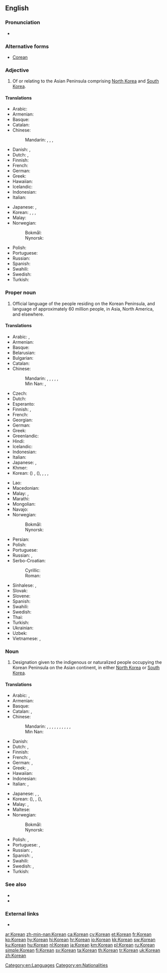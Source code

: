 {{interwiktionary|code=ko}}
{{also|korean|:Category:Korean language}}
==English==
{{wikipedia}}

===Pronunciation===
* {{audio|en-us-Korean.ogg|Audio (US)|lang=en}}

===Alternative forms===
* [[Corean]]

===Adjective===
{{en-adj|-}}

# Of or relating to the Asian Peninsula comprising [[North Korea]] and [[South Korea]].

====Translations====
{{trans-top|relating to the Korean Peninsula}}
* Arabic: {{t|ar|كوري|tr=kóori}}
* Armenian: {{t|hy|կորեական|tr=koreakan}}
* Basque: {{t|eu|korear}}
* Catalan: {{t|ca|coreà}}
* Chinese:
*: Mandarin: {{t|cmn|[[朝鮮]][[的]]}}, {{t|cmn|[[朝鲜]][[的]]|tr=Cháoxiǎn de}}, {{t|cmn|[[韓国]][[的]]}}, {{t|cmn|[[韩国]][[的]]|tr=Hánguó de}}
* Danish: {{t|da|koreansk}}, {{t|da|koreanskt|n}}
* Dutch: {{t+|nl|Koreaans}}, {{t+|nl|Koreaanse}}
* Finnish: {{t+|fi|korealainen}}
* French: {{t+|fr|coréen}}
* German: {{t+|de|koreanisch}}
* Greek: {{t+|el|κορεατικός|tr=koreatikós}}
* Hawaiian: {{t|haw|Kōlea}}
* Icelandic: {{t|is|kóreskur}}
* Indonesian: {{t+|id|Korea}}
* Italian: {{t+|it|coreano}}
{{trans-mid}}
* Japanese: {{qualifier|South}} {{t-check|ja|[[韓国]][[の]]|tr=かんこくの, Kankoku-no|sc=Jpan}}, {{qualifier|North or related to both of Koreas in academic context}} {{t-check|ja|[[朝鮮]][[の]]|tr=ちょうせんの, Chōsen-no|sc=Jpan}}
* Korean: {{t-check|ko|[[조선]][[의|(의)]]|tr=[[朝鮮]]([[의]]), Choseon(ui)}}, {{qualifier|North Korea}}, {{t-check|ko|[[한국]][[의|(의)]]|tr=[[韓國]]([[의]]), Hanguk (Hangugui)}}, {{qualifier|South Korea}} {{t+check|ko|한|tr=[[韓]]-, Han-|alt=한-|sc=Kore}} <!-- was "[[한]]-" - assumed inflected form or vocalised spelling; please verify if linking is acceptable. see [[User:Kephir/gadgets/xte#Translation_fixing]] -->
* Malay: {{t|ms|Korea}}
* Norwegian:
*: Bokmål: {{t|nb|koreansk}}
*: Nynorsk: {{t|nn|koreansk}}
* Polish: {{t+|pl|koreański|m}}
* Portuguese: {{t+|pt|coreano}}
* Russian: {{t+|ru|корейский|tr=koréjskij}}
* Spanish: {{t+|es|coreano}}
* Swahili: {{t|sw|ya Korea}}
* Swedish: {{t+|sv|koreansk}}
* Turkish: {{t+|tr|Kore}}
{{trans-bottom}}

===Proper noun===
{{en-proper noun}}

# Official language of the people residing on the Korean Peninsula, and language of approximately 60 million people, in Asia, North America, and elsewhere.

====Translations====
{{trans-top|language}}
* Arabic: {{t|ar|كوري|m|tr=kuuriy}}, {{t|ar|الكورية|f|tr=al-kuríyya}}
* Armenian: {{t|hy|կորեերեն|tr=koreeren}}
* Basque: {{t+|eu|koreera}}
* Belarusian: {{t|be|карэйская|f|tr=karéjskaja|sc=Cyrl}}
* Bulgarian: {{t|bg|корейски|m|tr=koréjski|sc=Cyrl}}
* Catalan: {{t|ca|coreà|m}}
* Chinese:
*: Mandarin: {{t+|cmn|韓語|sc=Hani}}, {{t|cmn|韩语|tr=Hányǔ|sc=Hani}}, {{t+|cmn|韓文|sc=Hani}}, {{t|cmn|韩文|tr=Hánwén|sc=Hani}}, {{t+|cmn|朝鮮語|sc=Hani}}, {{t+|cmn|朝鲜语|tr=Cháoxiǎnyǔ|sc=Hani}}
*: Min Nan: {{t|nan|韓文|tr=Hân-bûn|sc=Hans}}, {{t|nan|韓語|tr=Hân-gú, Hân-gí|sc=Hans}}
* Czech: {{t+|cs|korejština|f}}
* Dutch: {{t+|nl|Koreaans|n}}
* Esperanto: {{t|eo|Koreana}}
* Finnish: {{t+|fi|korea}}, {{t|fi|korean kieli}}
* French: {{t+|fr|coréen|m}}
* Georgian: {{t|ka|კორეული|sc=Geor}}
* German: {{t+|de|Koreanisch|n}}
* Greek: {{t+|el|κορεατικά|n-p|tr=koreatiká}}
* Greenlandic: {{t|kl|Koreamiusut}}
* Hindi: {{t+|hi|कोरियाई|tr=kōriyā'ī}}
* Icelandic: {{t+|is|kóreska}}
* Indonesian: {{t-check|id|[[bahasa]] [[Korea]]}} <!-- was "[[bahasa]] [[Korea]]" - assumed sum-of-parts; if an idiom, remove the wikilinks to the individual words. see [[User:Kephir/gadgets/xte#Translation_fixing]] -->
* Italian: {{t+|it|coreano}}
* Japanese: {{t+|ja|韓国語|tr=かんこくご, Kankoku-go}} {{qualifier|South}}, {{t+|ja|朝鮮語|tr=ちょうせんご, Chōsen-go}} {{qualifier|North or academic}}
* Khmer: {{t|km|ភាសាកូរ៉េ|tr=pīăsā kōrē|sc=Khmr}}
* Korean: {{t+|ko|조선어|tr=Joseoneo|sc=Hang}} ({{t+|ko|朝鮮語|sc=Hani}}) {{qualifier|North Korea}}, {{t+|ko|한국어|tr=Hangugeo|sc=Hang}} ({{t+|ko|韓國語|sc=Hani}}), {{t+|ko|한국말|tr=Hangungmal|sc=Hang}}, {{t+|ko|국어|tr=Gugeo|sc=Hang}}, {{t+|ko|우리말|tr=Urimal|sc=Hang}}, {{t+|ko|한글|tr=Hangeul|sc=Hang}} {{qualifier|informal, careful speakers regard this usage as incorrect}} {{qualifier|South Korea}}
{{trans-mid}}
* Lao: {{t+|lo|ພາສາເກົາຫຼີ|sc=Laoo}}
* Macedonian: {{t|mk|корејски|m|tr=koréjski|sc=Cyrl}}
* Malay: {{t|ms|[[bahasa]] [[Korea]]}}, {{t|ms|Korea}}
* Marathi: {{t|mr|कोरियन|f|tr=koriyana|sc=Deva}}
* Mongolian: {{t|mn|солонгос хэл|tr=solongos hel|sc=Cyrl}}
* Navajo: {{t|nv|Kolíya dineʼé bizaad}}
* Norwegian:
*: Bokmål: {{t|nb|koreansk|m}}
*: Nynorsk: {{t|nn|koreansk|m}}
* Persian: {{t|fa|کرهای}}
* Polish: {{t+|pl|koreański|m}}
* Portuguese: {{t+|pt|coreano|m}}
* Russian: {{t+|ru|корейский язык|m|tr=koréjskij jazýk}}, {{t+|ru|корейский|m|tr=koréjskij}}
* Serbo-Croatian:
*: Cyrillic: {{t|sh|корејски|m}}
*: Roman: {{t+|sh|korejski|m}}
* Sinhalese: {{t|si|කොරියානු|tr=koriyānū|sc=Sinh}}, {{t|si|කොරියානු භාෂාව|tr=koriyānū bhāṣāva|sc=Sinh}}
* Slovak: {{t+|sk|kórejčina|f}}
* Slovene: {{t+|sl|korejščina|f}}
* Spanish: {{t+|es|coreano|m}}
* Swahili: {{t|sw|Kikorea}}
* Swedish: {{t+|sv|koreanska|c}}
* Thai: {{t+|th|ภาษาเกาหลี|tr= paa-săa gao-lĕe}}
* Turkish: {{t+|tr|Korece}}
* Ukrainian: {{t+|uk|корейська|f|tr=koréjs'ka|sc=Cyrl}}
* Uzbek: {{t+|uz|koreys}}
* Vietnamese: {{t+|vi|tiếng Hàn Quốc}}, {{t+|vi|tiếng Triều Tiên}}
{{trans-bottom}}

===Noun===
{{en-noun}}

# Designation given to the indigenous or naturalized people occupying the Korean Peninsula on the Asian continent, in either [[North Korea]] or [[South Korea]].

====Translations====
{{trans-top|person}}
* Arabic: {{t|ar|كوري|m|tr=kuuriy}}, {{t+|ar|كورية|f|tr=kuríyya}}
* Armenian: {{t|hy|կորեացի|tr=koreac’i}}
* Basque: {{t|eu|korear}}
* Catalan: {{t|ca|coreà|m}}, {{t|ca|coreana|f}}
* Chinese:
*: Mandarin: {{t+|cmn|韓國人|sc=Hani}}, {{t|cmn|韩国人|tr=Hánguóren|sc=Hani}}, {{t|cmn|朝鮮人|sc=Hani}}, {{t+|cmn|朝鲜人|tr=Cháoxiānrén|sc=Hani}}, {{t+|cmn|韓棒子|sc=Hani}} {{qualifier|derogatory}}, {{t|cmn|韩棒子|tr=hán bàngzi|sc=Hani}} {{qualifier|derogatory}}, {{t+|cmn|棒子|tr=bàngzi|sc=Hani}} {{qualifier|derogatory}}, {{t+|cmn|高麗棒子|sc=Hani}} {{qualifier|derogatory}}, {{t|cmn|高丽棒子|tr=gāolí bàngzi|sc=Hani}} {{qualifier|derogatory}}, {{t+|cmn|思密達|sc=Hani}} {{qualifier|derogatory}}, {{t+|cmn|思密达|tr=sīmìdá|sc=Hani}} <!-- ref. the honorific verb ending in Korean: -simnida --> {{qualifier|derogatory}}
*: Min Nan: {{t|nan|韓國人|tr=Hân-kok-lâng|sc=Hans}}
* Danish: {{t|da|Koreaner}}
* Dutch: {{t+|nl|Koreaans|m}}, {{t+|nl|Koreaanse|f}}
* Finnish: {{t+|fi|korealainen}}
* French: {{t+|fr|Coréen|m}}, {{t+|fr|Coréenne|f}}
* German: {{t+|de|Koreaner|m}}, {{t+|de|Koreanerin|f}}
* Greek: {{t+|el|Κορεάτης|tr=Koreátis}}, {{t+|el|Κορεάτισσα|f|tr=Koreátissa}}
* Hawaiian: {{t|haw|Kōlea}}
* Indonesian: {{t-check|id|[[orang]] [[Korea]]}} <!-- was "[[orang]] [[Korea]]" - assumed sum-of-parts; if an idiom, remove the wikilinks to the individual words. see [[User:Kephir/gadgets/xte#Translation_fixing]] -->
* Italian: {{t+|it|coreano|m}}, {{t+|it|coreana|f}}
{{trans-mid}}
* Japanese: {{t|ja|朝鮮人|tr=ちょうせんじん, Chōsen-jin}}, {{t|ja|韓国人|tr=かんこくじん, Kankoku-jin}} {{qualifier|South}}, {{t|ja|チョン|tr=chon|sc=Jpan}} {{qualifier|derogatory}}
* Korean: {{t+|ko|조선인|tr=Joseonin|sc=Hang}} ({{t+|ko|朝鮮人|sc=Hang}}), {{t|ko|조선 사람|tr=Joseon saram|sc=Hang}} {{qualifier|North Korea}}, {{t+|ko|한국인|tr=Hangugin|sc=Hang}} ({{t+|ko|韓國人|sc=Hang}}), {{t|ko|한국 사람|tr=Hanguk saram|sc=Hang}} {{qualifier|South Korea}}
* Malay: {{t-check|ms|[[orang]] [[Korea]]}} <!-- was "[[orang]] [[Korea]]" - assumed sum-of-parts; if an idiom, remove the wikilinks to the individual words. see [[User:Kephir/gadgets/xte#Translation_fixing]] -->, {{t-check|ms|Korea}}
* Maltese: {{t|mt|Korejan|m}}
* Norwegian:
*: Bokmål: {{t|no|koreaner|m}}
*: Nynorsk: {{t|nn|koreanar|m}}
* Polish: {{t+|pl|Koreańczyk|m}}, {{t+|pl|Koreanka|f}}
* Portuguese: {{t+|pt|coreano|m}}, {{t|pt|coreana|f}}
* Russian: {{t+|ru|кореец|m|tr=koréjec}}, {{t+|ru|кореянка|f|tr=korejánka}}
* Spanish: {{t+|es|coreano|m}}, {{t|es|coreana|f}}
* Swahili: {{t+|sw|wakorea}}
* Swedish: {{t+|sv|Korean|m|alt=korean}}, {{t+|sv|koreanska|f}}
* Turkish: {{t+|tr|Koreli}}
{{trans-bottom}}

===See also===
* {{langcat|ko}}
* {{langlist}}

===External links===
* {{ISO 639|link=Ethnologue|1code=ko|code=kor}}

[[Category:en:Languages]]
[[Category:en:Nationalities]]

[[ar:Korean]]
[[zh-min-nan:Korean]]
[[ca:Korean]]
[[cy:Korean]]
[[et:Korean]]
[[fr:Korean]]
[[ko:Korean]]
[[hy:Korean]]
[[hi:Korean]]
[[hr:Korean]]
[[io:Korean]]
[[kk:Korean]]
[[sw:Korean]]
[[ku:Korean]]
[[hu:Korean]]
[[nl:Korean]]
[[ja:Korean]]
[[km:Korean]]
[[pl:Korean]]
[[ru:Korean]]
[[simple:Korean]]
[[fi:Korean]]
[[sv:Korean]]
[[ta:Korean]]
[[th:Korean]]
[[tr:Korean]]
[[uk:Korean]]
[[zh:Korean]]